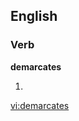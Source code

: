 
==English==

===Verb===
'''demarcates'''

# {{third-person singular of|[[demarcate]]}}

[[vi:demarcates]]